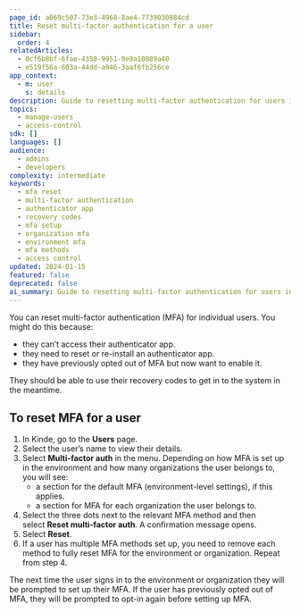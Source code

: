 ```yaml
---
page_id: a069c507-73e3-4968-8ae4-7739030884cd
title: Reset multi-factor authentication for a user
sidebar:
  order: 4
relatedArticles:
  - 0cf6b8bf-6fae-4350-9951-8e9a10089a40
  - e519f56a-603a-44dd-a946-3aaf6fb256ce
app_context:
  - m: user
    s: details
description: Guide to resetting multi-factor authentication for users in Kinde including MFA bypass, re-enrollment, and security management.
topics:
  - manage-users
  - access-control
sdk: []
languages: []
audience:
  - admins
  - developers
complexity: intermediate
keywords:
  - mfa reset
  - multi-factor authentication
  - authenticator app
  - recovery codes
  - mfa setup
  - organization mfa
  - environment mfa
  - mfa methods
  - access control
updated: 2024-01-15
featured: false
deprecated: false
ai_summary: Guide to resetting multi-factor authentication for users including MFA method removal, re-enrollment, and organization-specific MFA management.
---
```


You can reset multi-factor authentication (MFA) for individual users. You might do this because:

- they can’t access their authenticator app.
- they need to reset or re-install an authenticator app.
- they have previously opted out of MFA but now want to enable it.

They should be able to use their recovery codes to get in to the system in the meantime.

## **To reset MFA for a user**

1. In Kinde, go to the **Users** page.
2. Select the user’s name to view their details. 
3. Select **Multi-factor auth** in the menu. Depending on how MFA is set up in the environment and how many organizations the user belongs to, you will see:
    - a section for the default MFA (environment-level settings), if this applies.
    - a section for MFA for each organization the user belongs to.
4. Select the three dots next to the relevant MFA method and then select **Reset multi-factor auth**. A confirmation message opens.
5. Select **Reset**.
6. If a user has multiple MFA methods set up, you need to remove each method to fully reset MFA for the environment or organization. Repeat from step 4.

The next time the user signs in to the environment or organization they will be prompted to set up their MFA. If the user has previously opted out of MFA, they will be prompted to opt-in again before setting up MFA.
